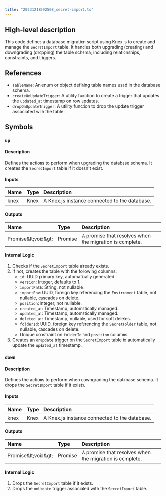 ```yaml
---
title: "20231218092508_secret-import.ts"
---
```


## High-level description
This code defines a database migration script using Knex.js to create and manage the `SecretImport` table. It handles both upgrading (creating) and downgrading (dropping) the table schema, including relationships, constraints, and triggers.

## References
- `TableName`: An enum or object defining table names used in the database schema.
- `createOnUpdateTrigger`: A utility function to create a trigger that updates the `updated_at` timestamp on row updates.
- `dropOnUpdateTrigger`: A utility function to drop the update trigger associated with the table.

## Symbols
### `up`
#### Description
Defines the actions to perform when upgrading the database schema. It creates the `SecretImport` table if it doesn't exist.

#### Inputs
| Name | Type | Description |
|:-----|:-----|:------------|
| knex | Knex | A Knex.js instance connected to the database. |

#### Outputs
| Name | Type | Description |
|:-----|:-----|:------------|
| Promise\&lt;void\&gt; | Promise | A promise that resolves when the migration is complete. |

#### Internal Logic
1. Checks if the `SecretImport` table already exists.
2. If not, creates the table with the following columns:
    - `id`: UUID primary key, automatically generated.
    - `version`: Integer, defaults to 1.
    - `importPath`: String, not nullable.
    - `importEnv`: UUID, foreign key referencing the `Environment` table, not nullable, cascades on delete.
    - `position`: Integer, not nullable.
    - `created_at`: Timestamp, automatically managed.
    - `updated_at`: Timestamp, automatically managed.
    - `deleted_at`: Timestamp, nullable, used for soft deletes.
    - `folderId`: UUID, foreign key referencing the `SecretFolder` table, not nullable, cascades on delete.
    - Unique constraint on `folderId` and `position` columns.
3. Creates an `onUpdate` trigger on the `SecretImport` table to automatically update the `updated_at` timestamp.

### `down`
#### Description
Defines the actions to perform when downgrading the database schema. It drops the `SecretImport` table if it exists.

#### Inputs
| Name | Type | Description |
|:-----|:-----|:------------|
| knex | Knex | A Knex.js instance connected to the database. |

#### Outputs
| Name | Type | Description |
|:-----|:-----|:------------|
| Promise\&lt;void\&gt; | Promise | A promise that resolves when the migration is complete. |

#### Internal Logic
1. Drops the `SecretImport` table if it exists.
2. Drops the `onUpdate` trigger associated with the `SecretImport` table.
